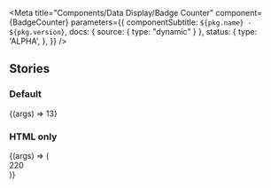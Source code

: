 

<Meta
  title="Components/Data Display/Badge Counter"
  component={BadgeCounter}
  parameters={{
    componentSubtitle: `${pkg.name} - ${pkg.version}`,
    docs: { source: { type: "dynamic" } },
    status: {
      type: 'ALPHA',
    },
  }}
/>

<Description markdown={readme} />

## Stories

### Default

<Canvas>
  <Story
    name="Default"
  >
    {(args) => <BadgeCounter {...args}>13</BadgeCounter>}
  </Story>
</Canvas>

### HTML only

<Canvas>
  <Story
    name="HTML only"
  >
    {(args) => (
      <div class="denhaag-badge-counter">
        <div class="denhaag-dot-indicator denhaag-dot-indicator--overlap-rectangle">
          <div class="denhaag-badge-counter__counter">220</div>
          <div class="denhaag-dot-indicator__dot"></div>
        </div>
      </div>
    )}
  </Story>
</Canvas>

<ArgsTable of={BadgeCounter} />
